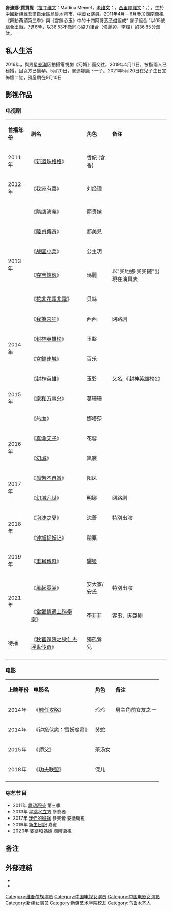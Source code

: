 {{BLP unsourced|time=2021-04-16T07:59:11+00:00}}
{{藝人
| 姓名 = 麥迪娜·買買提
| 類型 = 女演員
| 圖片 = Madina_Memet_in_2016.jpg
| 圖片尺寸 =
| 圖片簡介 =
| 英文名 = Vicky
| 罗马拼音=Madina Memet
| 綽號 = 麥香
| 國籍 = {{PRC}}
| 民族 = [[維吾爾族|維吾爾族]]
| 出生日期 = {{birth date and age|1987|9|10}}
| 出生地點 = {{CHN}}[[新疆維吾爾自治區|新疆]][[烏魯木齊市|烏魯木齊市]]
| 職業 = [[演員|演員]]、[[舞蹈家|舞蹈家]]
| 語言 = [[漢語|漢語]]、[[維吾爾語|維吾爾語]]
| 教育程度 = [[新疆藝術學院|新疆藝術學院]]舞蹈系
| 配偶 = {{marriage|[[姜潮|姜潮]]|2019}}
| 兒女 = 兒子：姜萊（Daniel）<br>{{birth date and age|2019|5|20}}<br>女兒<br>{{birth date and age|2021|9|10}}
| 出道作 =《[[還珠格格_(2011年電視劇)|新還珠格格]]》
| 出道日期 = 
| 代表作 =
| 活躍年代 = 2011年至今
| 經紀公司 = [[北京神艺文化传播有限公司|北京神艺]]（2011-2015）<BR>[[耀客传媒|耀客传媒]]（2015- ）
| 網站 =
| 相關團體 =
| 獎項 =
| IMDb = 7091022
}}
'''麥迪娜·買買提'''{{efn|麥迪娜·買買提中，麦迪娜为[[本名|本名]]，即伊斯兰教圣城[[麦地那|麦地那]]，[[买买提|买买提]]为[[父名|父名]]。}}（[[拉丁维文|拉丁维文]]：Madina Memet，[[老维文|老维文]]：{{rtl-lang|ug|مادىنا مەمەت }}，[[西里爾維文|西里爾維文]]：{{lang|ug-Cyrl|Мадина Мәмәт}}，{{bd|1987年|9月10日|}}），生於[[中國|中國]][[新疆維吾爾自治區|新疆維吾爾自治區]][[烏魯木齊市|烏魯木齊市]]，[[中國|中國]][[女演員|女演員]]。2011年4月－6月參加[[湖南衛視|湖南衛視]]《舞動奇蹟第三季》與《宮鎖心玉》中的十四阿哥[[茅子俊|茅子俊]]組成“ 麥子組合 ”以05號組合出戰，7進6時，以36.53不敵同心協力組合（[[佟麗婭|佟麗婭]]、[[李炜_(快乐男声)|李煒]]）的36.85分淘汰。

==私人生活==
2016年，與男星[[姜潮|姜潮]]因拍攝電視劇《幻城》而交往。2019年4月11日，被指兩人已秘婚，且女方已懷孕。5月20日，麥迪娜誕下一子。2021年5月20日在兒子生日宣佈懷二胎，預産期在9月10日

==影视作品==
=== 电视剧 ===
{| class="wikitable"
|- style="background:pink; color:black" align="center"
|'''首播年份'''||'''剧名'''||'''角色'''||'''备注'''
|-
| 2011年 || 《[[還珠格格_(2011年電視劇)|新還珠格格]]》 || [[香妃|香妃]] (含香) || 
|-
| 2012年 || 《[[我家有喜|我家有喜]]》 || 刘经理 || 
|-
|rowspan="6"| 2013年 || 《[[隋唐演義_(2013年電視劇)|隋唐演義]]》 || 丽贵嫔 || 
|-
|  《[[陸貞傳奇|陸貞傳奇]]》 || 都美兒|| 
|-
|  《[[战国小兵|战国小兵]]》 ||公主玥|| 
|-
|  《[[夺宝惊魂|夺宝惊魂]]》 ||瑪麗 ||以"买地娜·买买提"出現在演員表 
|-
|  《[[花非花霧非霧|花非花霧非霧]]》 ||貝絲|| 
|-
| 《[[我為宮狂|我為宮狂]]》 || 西西   || 网路剧
|-
|rowspan="2"| 2014年 ||  《[[封神英雄榜|封神英雄榜]]》 || 玉磬|| 
|-
| 《[[宮鎖連城|宮鎖連城]]》 || 百乐 || 
|-
|rowspan="3"| 2015年||  《[[封神英雄|封神英雄]]》 || 玉磬 || 又名:《[[封神英雄榜2|封神英雄榜2]]》
|-
|《[[家和万事兴_(2015年电视剧)|家和万事兴]]》|| 葛珊珊 || 
|-
| 《热血》 || 娜塔莎 || 
|-
|rowspan="2"| 2016年 || 《[[真命天子_(中国大陆电视剧)|真命天子]]》 || 花蓉 || 
|-
| 《[[幻城|幻城]]》 || 岚裳 || 
|-
|rowspan="2"| 2017年 || 《[[孤芳不自賞|孤芳不自賞]]》 || 阳凤  || 
|-
|《[[幻城#番外篇|幻城凡世]]》|| 明娜 || 网路剧
|-
|rowspan="2"| 2018年 ||《[[泡沫之夏_(2018年电视剧)|泡沫之夏]]》||沈蔷||特別出演
|-
| 《[[钟馗捉妖记|钟馗捉妖记]]》||罂粟 ||
|-
| 2019年 || 《[[重耳傳奇|重耳傳奇]]》 ||  [[驪姬|驪姬]]  || 
|-
|rowspan="2"| 2021年 || 《[[風起霓裳|風起霓裳]]》 || 安大家/安氏 || 特別出演
|-
|《[[當愛情遇上科學家|當愛情遇上科學家]]》|| 李菲菲 || 客串，网路剧
|-
|rowspan="1"| 待播 ||《[[秋官课院之狄仁杰浮世传奇|秋官课院之狄仁杰浮世传奇]]》 || 獨孤鶯兒 || 
|-
|}

=== 电影 ===
{| class="wikitable"
|- style="background:pink; color:black" align="center"
| '''上映年份''' ||  '''电影名''' || '''角色''' ||'''备注'''
|-
| 2014年 || 《[[前任攻略|前任攻略]]》 ||  玲玲 || 男主角前女友之一
|-
| 2014年 || 《[[钟馗伏魔：雪妖魔灵|钟馗伏魔：雪妖魔灵]]》 ||  黄蛇 || 
|-
| 2015年 || 《[[師父_(電影)|师父]]》 || 茶汤女  || 
|-
| 2018年 || 《[[功夫联盟|功夫联盟]]》 ||保儿 || 
|-
|}

===综艺节目===
*2011年 [[舞动奇迹|舞动奇迹]] 第三季
*2013年 [[星跳水立方|星跳水立方]] 參賽者
*2017年 [[我們的征途|我們的征途]] 參賽者 安徽衛視
*2019年 [[新生日記|新生日記]]   嘉賓
*2020年 [[婆婆和媽媽|婆婆和媽媽]] 湖南衛視

== 备注 ==
{{notelist}}

== 外部連結 ==
*{{Sinaweibo|1737350632}}
*{{Sinablog|madi0910}}

{{DEFAULTSORT:Madina}}
[[Category:维吾尔族演员|Category:维吾尔族演员]]
[[Category:中国电视女演员|Category:中国电视女演员]]
[[Category:中国电影女演员|Category:中国电影女演员]]
[[Category:新疆女演员|Category:新疆女演员]]
[[Category:新疆艺术学院校友|Category:新疆艺术学院校友]]
[[Category:乌鲁木齐人|Category:乌鲁木齐人]]